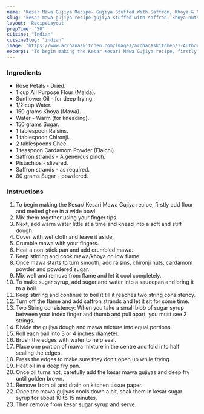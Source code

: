 ---
name: "Kesar Mawa Gujiya Recipe- Gujiya Stuffed With Saffron, Khoya & Nuts"
slug: "kesar-mawa-gujiya-recipe-gujiya-stuffed-with-saffron,-khoya-nuts"
layout: 'RecipeLayout'
prepTime: "50"
cuisine: "Indian"
cuisineSlug: "indian"
image: "https://www.archanaskitchen.com/images/archanaskitchen/1-Author/Jyothi_Rajesh/Kesari_Gujiya.jpg"
excerpt: "To begin making the Kesar Kesari Mawa Gujiya recipe, firstly add flour and melted ghee in a wide bowl"
---

### Ingredients

- Rose Petals - Dried.
- 1 cup All Purpose Flour (Maida).
- Sunflower Oil - for deep frying.
- 1/2 cup Water.
- 150 grams Khoya (Mawa).
- Water - Warm (for kneading).
- 150 grams Sugar.
- 1 tablespoon Raisins.
- 1 tablespoon Chironji.
- 2 tablespoons Ghee.
- 1 teaspoon Cardamom Powder (Elaichi).
- Saffron strands - A generous pinch.
- Pistachios - slivered.
- Saffron strands - as required.
- 80 grams Sugar - powdered.

### Instructions

1. To begin making the Kesar/ Kesari Mawa Gujiya recipe, firstly add flour and melted ghee in a wide bowl.
1. Mix them together using your finger tips.
1. Next, add warm water little at a time and knead into a soft and stiff dough.
1. Cover with wet cloth and leave it aside.
1. Crumble mawa with your fingers.
1. Heat a non-stick pan and add crumbled mawa.
1. Keep stirring and cook mawa/khoya on low flame.
1. Once mawa starts to turn smooth, add raisins, chironji nuts, cardamom powder and powdered sugar.
1. Mix well and remove from flame and let it cool completely.
1. To make sugar syrup, add sugar and water into a saucepan and bring it to a boil.
1. Keep stirring and continue to boil it till it reaches two string consistency.
1. Turn off the flame and add saffron strands and let it sit for some time.
1. Two String consistency: When you take a small blob of sugar syrup between your index finger and thumb and pull apart, you must see 2 strings.
1. Divide the gujiya dough and mawa mixture into equal portions.
1. Roll each ball into 3 or 4 inches diameter.
1. Brush the edges with water to help seal.
1. Place one portion of mawa mixture in the centre and fold into half sealing the edges.
1. Press the edges to make sure they don’t open up while frying.
1. Heat oil in a deep fry pan.
1. Once oil turns hot, carefully add the kesar mawa gujiyas and deep fry until golden brown.
1. Remove from oil and drain on kitchen tissue paper.
1. Once the mawa gujiyas cools down a bit, soak them in kesar sugar syrup for about 10 to 15 minutes.
1. Then remove from kesar sugar syrup and serve.
